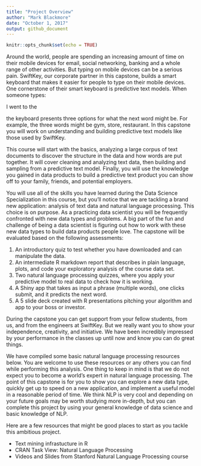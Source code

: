 ```yaml
---
title: "Project Overview"
author: "Mark Blackmore"
date: "October 1, 2017"
output: github_document
---
```


```r
knitr::opts_chunk$set(echo = TRUE)
```

Around the world, people are spending an increasing amount of time on their mobile devices for email, social networking, banking and a whole range of other activities. But typing on mobile devices can be a serious pain. SwiftKey, our corporate partner in this capstone, builds a smart keyboard that makes it easier for people to type on their mobile devices. One cornerstone of their smart keyboard is predictive text models. When someone types:

I went to the

the keyboard presents three options for what the next word might be. For example, the three words might be gym, store, restaurant. In this capstone you will work on understanding and building predictive text models like those used by SwiftKey.

This course will start with the basics, analyzing a large corpus of text documents to discover the structure in the data and how words are put together. It will cover cleaning and analyzing text data, then building and sampling from a predictive text model. Finally, you will use the knowledge you gained in data products to build a predictive text product you can show off to your family, friends, and potential employers.

You will use all of the skills you have learned during the Data Science Specialization in this course, but you'll notice that we are tackling a brand new application: analysis of text data and natural language processing. This choice is on purpose. As a practicing data scientist you will be frequently confronted with new data types and problems. A big part of the fun and challenge of being a data scientist is figuring out how to work with these new data types to build data products people love. The capstone will be evaluated based on the following assessments:

1.  An introductory quiz to test whether you have downloaded and can manipulate the data.
2.  An intermediate R markdown report that describes in plain language, plots, and code your exploratory analysis of the course data set.
3.  Two natural language processing quizzes, where you apply your predictive model to real data to check how it is working.
4.  A Shiny app that takes as input a phrase (multiple words), one clicks submit, and it predicts the next word.
5.  A 5 slide deck created with R presentations pitching your algorithm and app to your boss or investor.

During the capstone you can get support from your fellow students, from us, and from the engineers at SwiftKey. But we really want you to show your independence, creativity, and initiative. We have been incredibly impressed by your performance in the classes up until now and know you can do great things.

We have compiled some basic natural language processing resources below. You are welcome to use these resources or any others you can find while performing this analysis. One thing to keep in mind is that we do not expect you to become a world's expert in natural language processing. The point of this capstone is for you to show you can explore a new data type, quickly get up to speed on a new application, and implement a useful model in a reasonable period of time. We think NLP is very cool and depending on your future goals may be worth studying more in-depth, but you can complete this project by using your general knowledge of data science and basic knowledge of NLP.

Here are a few resources that might be good places to start as you tackle this ambitious project.

*  Text mining infrastucture in R
*  CRAN Task View: Natural Language Processing
*  Videos and Slides from Stanford Natural Language Processing course
